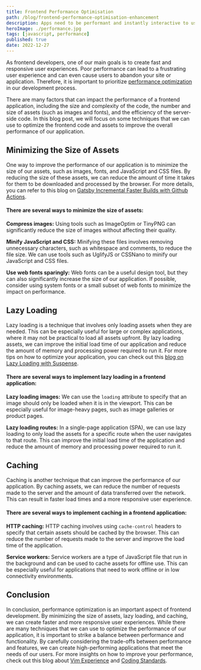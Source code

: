 ```yaml
---
title: Frontend Performance Optimisation
path: /blog/frontend-performance-optimisation-enhancement
description: Apps need to be performant and instantly interactive to users input. Here's a few ways to boost a web apps performace and interactivity.
heroImage: ./performance.jpg
tags: [javascript, performance]
published: true
date: 2022-12-27
---
```


As frontend developers, one of our main goals is to create fast and responsive user experiences. Poor performance can lead to a frustrating user experience and can even cause users to abandon your site or application. Therefore, it is important to prioritize [performance optimization](https://samuellawrentz.com/blog/monitor-website-pagespeed-with-googlesheets/) in our development process.

There are many factors that can impact the performance of a frontend application, including the size and complexity of the code, the number and size of assets (such as images and fonts), and the efficiency of the server-side code. In this blog post, we will focus on some techniques that we can use to optimize the frontend code and assets to improve the overall performance of our application.

## Minimizing the Size of Assets
One way to improve the performance of our application is to minimize the size of our assets, such as images, fonts, and JavaScript and CSS files. By reducing the size of these assets, we can reduce the amount of time it takes for them to be downloaded and processed by the browser. For more details, you can refer to this blog on [Gatsby Incremental Faster Builds with Github Actions](https://samuellawrentz.com/blog/gatsby-incremental-faster-builds-github-actions/).

#### There are several ways to minimize the size of assets:

**Compress images:** Using tools such as ImageOptim or TinyPNG can significantly reduce the size of images without affecting their quality.

**Minify JavaScript and CSS:** Minifying these files involves removing unnecessary characters, such as whitespace and comments, to reduce the file size. We can use tools such as UglifyJS or CSSNano to minify our JavaScript and CSS files.

**Use web fonts sparingly:** Web fonts can be a useful design tool, but they can also significantly increase the size of our application. If possible, consider using system fonts or a small subset of web fonts to minimize the impact on performance.

## Lazy Loading
Lazy loading is a technique that involves only loading assets when they are needed. This can be especially useful for large or complex applications, where it may not be practical to load all assets upfront. By lazy loading assets, we can improve the initial load time of our application and reduce the amount of memory and processing power required to run it. For more tips on how to optimize your application, you can check out this [blog on Lazy Loading with Suspense](https://samuellawrentz.com/hacks/react/lazy-loading-with-suspense/).

#### There are several ways to implement lazy loading in a frontend application:

**Lazy loading images:** We can use the `loading` attribute to specify that an image should only be loaded when it is in the viewport. This can be especially useful for image-heavy pages, such as image galleries or product pages.

**Lazy loading routes:** In a single-page application (SPA), we can use lazy loading to only load the assets for a specific route when the user navigates to that route. This can improve the initial load time of the application and reduce the amount of memory and processing power required to run it.

## Caching
Caching is another technique that can improve the performance of our application. By caching assets, we can reduce the number of requests made to the server and the amount of data transferred over the network. This can result in faster load times and a more responsive user experience.

#### There are several ways to implement caching in a frontend application:

**HTTP caching:** HTTP caching involves using `cache-control` headers to specify that certain assets should be cached by the browser. This can reduce the number of requests made to the server and improve the load time of the application.

**Service workers:** Service workers are a type of JavaScript file that run in the background and can be used to cache assets for offline use. This can be especially useful for applications that need to work offline or in low connectivity environments.

## Conclusion
In conclusion, performance optimization is an important aspect of frontend development. By minimizing the size of assets, lazy loading, and caching, we can create faster and more responsive user experiences. While there are many techniques that we can use to optimize the performance of our application, it is important to strike a balance between performance and functionality. By carefully considering the trade-offs between performance and features, we can create high-performing applications that meet the needs of our users. For more insights on how to improve your performance, check out this blog about [Vim Experience](https://samuellawrentz.com/blog/vim-experience-nvim-dev-experience/) and [Coding Standards](https://samuellawrentz.com/blog/coding-standards-husky-typescript-lint-staged).